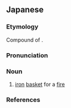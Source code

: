 ==Japanese==
{{ja-kanjitab|かがり|かご|yomi=k}}

===Etymology===
Compound of {{compound|篝|tr1=kagari|t1=iron basket for a fire|籠|tr2=kago|t2=basket|lang=ja|sort=かがりかご}}.

===Pronunciation===
{{ja-pron|yomi=k|かがりかご|acc=3|acc_ref=DJR}}

===Noun===
{{ja-noun|かがりかご}}

# [[iron]] [[basket]] for a [[fire]]

===References===
<references/>